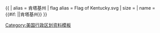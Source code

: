 {{ {{{1<noinclude>|country showdata</noinclude>}}}
| alias = 肯塔基州
| flag alias = Flag of Kentucky.svg
| size = {{{size|}}}
| name = {{#if: {{{name|}}}|{{{name|}}}|肯塔基州}}
}}<noinclude>
[[Category:美国行政区划资料模板]]
</noinclude>